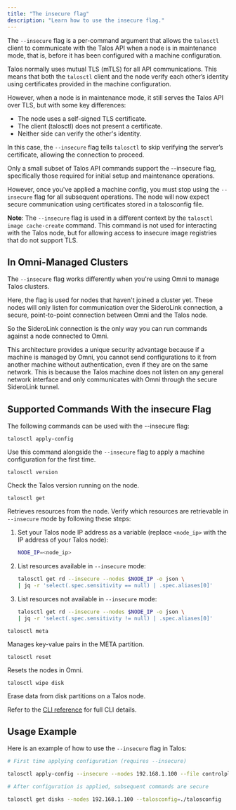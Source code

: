 ```yaml
---
title: "The insecure flag"
description: "Learn how to use the insecure flag."
---
```


The `--insecure` flag is a per-command argument that allows the `talosctl` client to communicate with the Talos API when a node is in maintenance mode, that is, before it has been configured with a machine configuration.

Talos normally uses mutual TLS (mTLS) for all API communications.
This means that both the `talosctl` client and the node verify each other’s identity using certificates provided in the machine configuration.

However, when a node is in maintenance mode, it still serves the Talos API over TLS, but with some key differences:

* The node uses a self-signed TLS certificate.
* The client (talosctl) does not present a certificate.
* Neither side can verify the other's identity.

In this case, the `--insecure` flag tells `talosctl` to skip verifying the server’s certificate, allowing the connection to proceed.

Only a small subset of Talos API commands support the --insecure flag, specifically those required for initial setup and maintenance operations.

However, once you've applied a machine config, you must stop using the `--insecure` flag for all subsequent operations.
The node will now expect secure communication using certificates stored in a talosconfig file.

**Note**: The `--insecure` flag is used in a different context by the `talosctl image cache-create` command.
This command is not used for interacting with the Talos node, but for allowing access to insecure image registries that do not support TLS.

## In Omni-Managed Clusters

The `--insecure` flag works differently when you're using Omni to manage Talos clusters.

Here, the flag is used for nodes that haven't joined a cluster yet.
These nodes will only listen for communication over the SideroLink connection, a secure, point-to-point connection between Omni and the Talos node.

So the SideroLink connection is the only way you can run commands against a node connected to Omni.

This architecture provides a unique security advantage because if a machine is managed by Omni, you cannot send configurations to it from another machine without authentication, even if they are on the same network.
This is because the Talos machine does not listen on any general network interface and only communicates with Omni through the secure SideroLink tunnel.

## Supported Commands With the insecure Flag

The following commands can be used with the --insecure flag:

`talosctl apply-config`

Use this command alongside the `--insecure` flag to apply a machine configuration for the first time.

`talosctl version`

Check the Talos version running on the node.

`talosctl get`

Retrieves resources from the node.
Verify which resources are retrievable in `--insecure` mode by following these steps:

1. Set your Talos node IP address as a variable (replace `<node_ip>` with the IP address of your Talos node):

    ```bash
    NODE_IP=<node_ip>

    ```

1. List resources available in `--insecure` mode:

    ```bash
    talosctl get rd --insecure --nodes $NODE_IP -o json \
    | jq -r 'select(.spec.sensitivity == null) | .spec.aliases[0]'

    ```

1. List resources not available in `--insecure` mode:

    ```bash
    talosctl get rd --insecure --nodes $NODE_IP -o json \
    | jq -r 'select(.spec.sensitivity != null) | .spec.aliases[0]'

    ```

`talosctl meta`

Manages key-value pairs in the META partition.

`talosctl reset`

Resets the nodes in Omni.

`talosctl wipe disk`

Erase data from disk partitions on a Talos node.

Refer to the [CLI reference](../../reference/cli.mdx) for full CLI details.

## Usage Example

Here is an example of how to use the `--insecure` flag in Talos:

```bash
# First time applying configuration (requires --insecure)

talosctl apply-config --insecure --nodes 192.168.1.100 --file controlplane.yaml

# After configuration is applied, subsequent commands are secure

talosctl get disks --nodes 192.168.1.100 --talosconfig=./talosconfig
```
